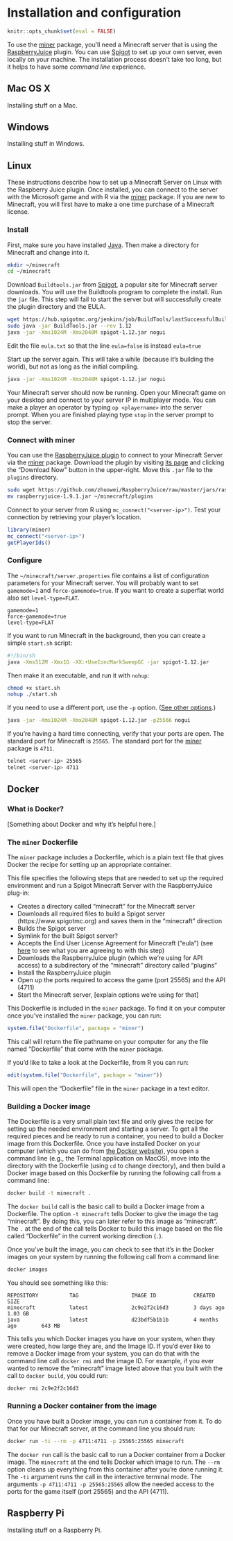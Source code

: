 # Installation and configuration

```r
knitr::opts_chunk$set(eval = FALSE)
```

To use the [miner](https://github.com/ropenscilabs/miner) package, you'll need a Minecraft server that is using the [RaspberryJuice](https://dev.bukkit.org/projects/raspberryjuice) plugin. You can use [Spigot](https://www.spigotmc.org) to set up your own server, even locally on your machine. The installation process doesn't take too long, but it helps to have some _command line_ experience.

## Mac OS X

Installing stuff on a Mac.

## Windows

Installing stuff in Windows.

## Linux

These instructions describe how to set up a Minecraft Server on Linux with the Raspberry Juice plugin. Once installed, you can connect to the server with the Microsoft game and with R via the [miner](https://github.com/ropenscilabs/miner) package. If you are new to Minecraft, you will first have to make a one time purchase of a Minecraft license.

### Install

First, make sure you have installed [Java](https://www.java.com/en/download/help/linux_x64_install.xml). Then make a directory for Minecraft and change into it.

```bash
mkdir ~/minecraft
cd ~/minecraft
```

Download `Buildtools.jar` from [Spigot](https://www.spigotmc.org/wiki/spigot-installation/), a popular site for Minecraft server downloads. You will use the Buildtools program to complete the install. Run the `jar` file. This step will fail to start the server but will successfully create the plugin directory and the EULA. 

```bash
wget https://hub.spigotmc.org/jenkins/job/BuildTools/lastSuccessfulBuild/artifact/target/BuildTools.jar
sudo java -jar BuildTools.jar --rev 1.12
java -jar -Xms1024M -Xmx2048M spigot-1.12.jar nogui
```

Edit the file `eula.txt` so that the line `eula=false` is instead `eula=true`

Start up the server again. This will take a while (because it's building the world), but not as long as the initial compiling.

```bash
java -jar -Xms1024M -Xmx2048M spigot-1.12.jar nogui
```

Your Minecraft server should now be running. Open your Minecraft game on your desktop and connect to your server IP in multiplayer mode. You can make a player an operator by typing `op <playername>` into the server prompt. When you are finished playing type `stop` in the server prompt to stop the server.

### Connect with miner

You can use the [RaspberryJuice plugin](https://www.spigotmc.org/resources/raspberryjuice.22724/) to connect to your Minecraft Server via the [miner](https://github.com/ropenscilabs/miner) package. Download the plugin by visiting [its page](https://www.spigotmc.org/resources/raspberryjuice.22724/) and clicking the "Download Now" button in the upper-right. Move this `.jar` file to the `plugins` directory.

```bash
sudo wget https://github.com/zhuowei/RaspberryJuice/raw/master/jars/raspberryjuice-1.9.1.jar
mv raspberryjuice-1.9.1.jar ~/minecraft/plugins
```

Connect to your server from R using `mc_connect("<server-ip>")`. Test your connection by retrieving your player's location.

```r
library(miner)
mc_connect("<server-ip>")
getPlayerIds()
```

### Configure

The `~/minecraft/server.properties` file contains a list of configuration parameters for your Minecraft server. You will probably want to set `gamemode=1` and `force-gamemode=true`. If you want to create a superflat world also set `level-type=FLAT`.

```
gamemode=1
force-gamemode=true
level-type=FLAT
```

If you want to run Minecraft in the background, then you can create a simple `start.sh` script:

```bash
#!/bin/sh
java -Xms512M -Xmx1G -XX:+UseConcMarkSweepGC -jar spigot-1.12.jar
```

Then make it an executable, and run it with `nohup`: 

```bash
chmod +x start.sh
nohup ./start.sh
```

If you need to use a different port, use the `-p` option. ([See other options](https://www.spigotmc.org/wiki/start-up-parameters/).)

```bash
java -jar -Xms1024M -Xmx2048M spigot-1.12.jar -p25566 nogui
```

If you're having a hard time connecting, verify that your ports are open. The standard port for Minecraft is `25565`. The standard port for the [miner](https://github.com/ropenscilabs/miner) package is `4711`.

```bash
telnet <server-ip> 25565
telnet <server-ip> 4711
```


## Docker

### What is Docker?

[Something about Docker and why it's helpful here.]

### The `miner` Dockerfile 

The `miner` package includes a Dockerfile, which is a plain text file that gives Docker the recipe for setting up an appropriate container. 

This file specifies the following steps that are needed to set up the required environment and run a Spigot Minecraft Server with the RaspberryJuice plug-in: 

- Creates a directory called "minecraft" for the Minecraft server
- Downloads all required files to build a Spigot server (https://www.spigotmc.org) and saves them in the "minecraft" direction
- Builds the Spigot server
- Symlink for the built Spigot server?
- Accepts the End User License Agreement for Minecraft ("eula") (see [here](https://account.mojang.com/documents/minecraft_eula) to see what you are agreeing to with this step)
- Downloads the RaspberryJuice plugin (which we're using for API access) to a subdirectory of the "minecraft" directory called "plugins"
- Install the RaspberryJuice plugin
- Open up the ports required to access the game (port 25565) and the API (4711)
- Start the Minecraft server, [explain options we're using for that]

This Dockerfile is included in the `miner` package. To find it on your computer once you've installed the `miner` package, you can run:

```r
system.file("Dockerfile", package = "miner")
```

This call will return the file pathname on your computer for any the file named "Dockerfile" that come with the `miner` package. 

If you'd like to take a look at the Dockerfile, from R you can run: 

```r
edit(system.file("Dockerfile", package = "miner"))
```

This will open the "Dockerfile" file in the `miner` package in a text editor.

### Building a Docker image

The Dockerfile is a very small plain text file and only gives the recipe for setting up the needed environment and starting a server. To get all the required pieces and be ready to run a container, you need to build a Docker image from this Dockerfile. Once you have installed Docker on your computer (which you can do from [the Docker website](https://www.docker.com)), you open a command line (e.g., the Terminal application on MacOS), move into the directory with the Dockerfile (using `cd` to change directory), and then build a Docker image based on this Dockerfile by running the following call from a command line:

```bash
docker build -t minecraft .
```

The `docker build` call is the basic call to build a Docker image from a Dockerfile. The option `-t minecraft` tells Docker to give the image the tag "minecraft". By doing this, you can later refer to this image as "minecraft". The `.` at the end of the call tells Docker to build this image based on the file called "Dockerfile" in the current working direction (`.`). 

Once you've built the image, you can check to see that it's in the Docker images on your system by running the following call from a command line: 

```bash
docker images
```

You should see something like this: 

```
REPOSITORY          TAG                 IMAGE ID            CREATED             SIZE
minecraft           latest              2c9e2f2c16d3        3 days ago          1.03 GB
java                latest              d23bdf5b1b1b        4 months ago        643 MB
```

This tells you which Docker images you have on your system, when they were created, how large they are, and the Image ID. If you'd ever like to remove a Docker image from your system, you can do that with the command line call `docker rmi` and the image ID. For example, if you ever wanted to remove the "minecraft" image listed above that you built with the call to `docker build`, you could run: 

```bash
docker rmi 2c9e2f2c16d3
```

### Running a Docker container from the image

Once you have built a Docker image, you can run a container from it. To do that for our Minecraft server, at the command line you should run:

```bash
docker run -ti --rm -p 4711:4711 -p 25565:25565 minecraft 
```

The `docker run` call is the basic call to run a Docker container from a Docker image. The `minecraft` at the end tells Docker which image to run. The `--rm` option cleans up everything from this container after you're done running it. The `-ti` argument runs the call in the interactive terminal mode. The arguments `-p 4711:4711 -p 25565:25565` allow the needed access to the ports for the game itself (port 25565) and the API (4711).

## Raspberry Pi

Installing stuff on a Raspberry Pi.
